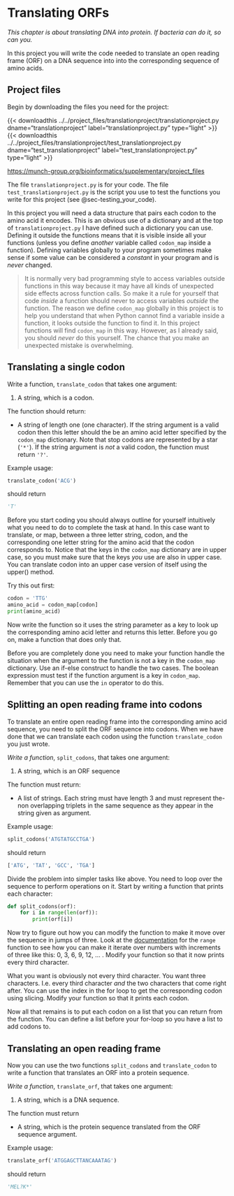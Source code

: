 # Translating ORFs

*This chapter is about translating DNA into protein. If bacteria can do it, so can you.*

In this project you will write the code needed to translate an open reading frame (ORF) on a DNA sequence into into the corresponding sequence of amino acids.

<!-- ::: {.download_btn} -->


<!-- ```{css}
#| echo: false

.btn-default,
.btn-default:hover,
.btn-default:active {
  font-size: 13px;
  margin: 0px 0px 20px 0px;
  color: black;
  background-color: #eeeeee;
  border-color: transparent;
}

.btn-default:hover {
  color: grey;
  transition: 0.2s;
}


``` -->

## Project files {.unnumbered}

Begin by downloading the files you need for the project:

<!-- ```{r}
#| echo: false

project <- "translationproject"

library(downloadthis)
path_files <- list.files(path = sprintf("../../project_files/%s", project), full.names = TRUE)
download_file(
  path = path_files,
  output_name = project,
  button_label = "Download project files",
  button_type = "default",
  has_icon = TRUE,
  icon = "fa fa-save",
  class = "btn-default",
  self_contained = FALSE
)
```   -->

{{< downloadthis ../../project_files/translationproject/translationproject.py dname="translationproject" label="translationproject.py" type="light" >}} {{< downloadthis ../../project_files/translationproject/test_translationproject.py dname="test_translationproject" label="test_translationproject.py" type="light" >}}

[https://munch-group.org/bioinformatics/supplementary/project_files](https://munch-group.org/bioinformatics/supplementary/project_files)

The file `translationproject.py` is for your code. The file `test_translationproject.py` is the script you use to test the functions you write for this project (see @sec-testing_your_code).

In this project you will need a data structure that pairs each codon to the amino acid it encodes. This is an obvious use of a dictionary and at the top of `translationproject.py` I have defined such a dictionary you can use. Defining it outside the functions means that it is visible inside all your functions (unless you define *another* variable called `codon_map` inside a function). Defining variables globally to your program sometimes make sense if some value can be considered a *constant* in your program and is *never* changed.

> It is normally very bad programming style to access variables outside functions in this way because it may have all kinds of unexpected side effects across function calls. So make it a rule for yourself that code *inside* a function should never to access variables *outside* the function. The reason we define `codon_map` globally in this project is to help you understand that when Python cannot find a variable inside a function, it looks outside the function to find it. In this project functions will find `codon_map` in this way. However, as I already said, you should *never* do this yourself. The chance that you make an unexpected mistake is overwhelming. 

## Translating a single codon {.unnumbered}

Write a function, `translate_codon` that takes one argument:

1. A string, which is a codon.

The function should return:

* A string of length one (one character). If the string argument is a valid codon then this letter should the be an amino acid letter specified by the `codon_map` dictionary. Note that stop codons are represented by a star (`'*'`). If the string argument is *not* a valid codon, the function must return `'?'`.

Example usage:

```python
translate_codon('ACG')
```

should return

```python
'T'
```

Before you start coding you should always outline for yourself intuitively what you need to do to complete the task at hand. In this case want to translate, or map, between a three letter string, codon, and the corresponding one letter string for the amino acid that the codon corresponds to. Notice that the keys in the `codon_map` dictionary are in upper case, so you must make sure that the keys *you* use are also in upper case. You can translate codon into an upper case version of itself using the upper() method.

Try this out first:

```python
codon = 'TTG'
amino_acid = codon_map[codon]
print(amino_acid)
```

Now write the function so it uses the string parameter as a key to look up the corresponding amino acid letter and returns this letter. Before you go on, make a function that does only that.

Before you are completely done you need to make your function handle the situation when the argument to the function is not a key in the `codon_map` dictionary. Use an if-else construct to handle the two cases. The boolean expression must test if the function argument is a key in `codon_map`. Remember that you can use the `in` operator to do this.

## Splitting an open reading frame into codons {.unnumbered}

To translate an entire open reading frame into the corresponding amino acid sequence, you need to split the ORF sequence into codons. When we have done that we can translate each codon using the function `translate_codon` you just wrote.

*Write a function*, `split_codons`, that takes one argument:

1. A string, which is an ORF sequence

The function must return:

* A list of strings. Each string must have length 3 and must represent the-non overlapping triplets in the same sequence as they appear in the string given as argument.

Example usage:

```python
split_codons('ATGTATGCCTGA')
```

should return

```python
['ATG', 'TAT', 'GCC', 'TGA']
```

Divide the problem into simpler tasks like above. You need to loop over the sequence to perform operations on it. Start by writing a function that prints each character:

```python
def split_codons(orf):
    for i in range(len(orf)):
        print(orf[i])
```

Now try to figure out how you can modify the function to make it move over the sequence in jumps of three. Look at the [documentation](https://docs.python.org/3/library/stdtypes.html#range) for the `range` function to see how you can make it iterate over numbers with increments of three like this: 0, 3, 6, 9, 12, ... . Modify your function so that it now prints every third character.

What you want is obviously not every third character. You want three characters. I.e. every third character *and* the two characters that come right after. You can use the index in the for loop to get the corresponding codon using slicing. Modify your function so that it prints each codon.

Now all that remains is to put each codon on a list that you can return from the function. You can define a list before your for-loop so you have a list to add codons to.

## Translating an open reading frame {.unnumbered}

Now you can use the two functions `split_codons` and `translate_codon` to write a function that translates an ORF into a protein sequence.

*Write a function*, `translate_orf`, that takes one argument:

1. A string, which is a DNA sequence.

The function must return

* A string, which is the protein sequence translated from the ORF sequence argument.

Example usage:

```python
translate_orf('ATGGAGCTTANCAAATAG')
```

should return

```python
'MEL?K*'
```

